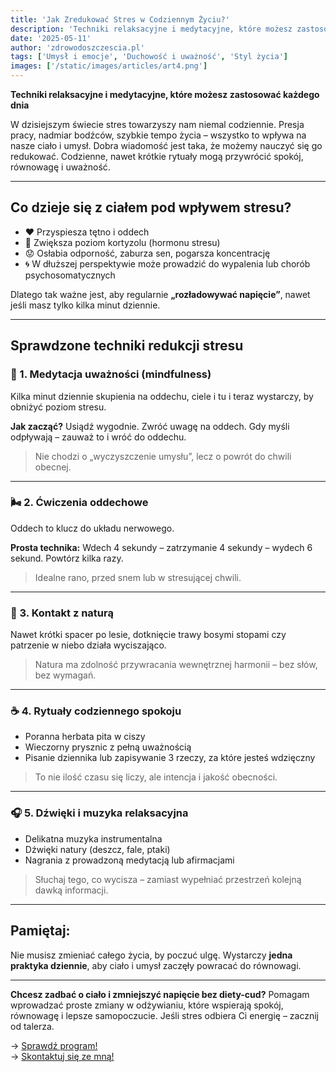 ```yaml
---
title: 'Jak Zredukować Stres w Codziennym Życiu?'
description: 'Techniki relaksacyjne i medytacyjne, które możesz zastosować każdego dnia'
date: '2025-05-11'
author: 'zdrowodoszczescia.pl'
tags: ['Umysł i emocje', 'Duchowość i uważność', 'Styl życia']
images: ['/static/images/articles/art4.png']
---
```


**Techniki relaksacyjne i medytacyjne, które możesz zastosować każdego dnia**

W dzisiejszym świecie stres towarzyszy nam niemal codziennie. Presja pracy, nadmiar bodźców, szybkie tempo życia – wszystko to wpływa na nasze ciało i umysł. Dobra wiadomość jest taka, że możemy nauczyć się go redukować. Codzienne, nawet krótkie rytuały mogą przywrócić spokój, równowagę i uważność.

---

## Co dzieje się z ciałem pod wpływem stresu?

- ❤️ Przyspiesza tętno i oddech
- 🧠 Zwiększa poziom kortyzolu (hormonu stresu)
- 😟 Osłabia odporność, zaburza sen, pogarsza koncentrację
- 🌀 W dłuższej perspektywie może prowadzić do wypalenia lub chorób psychosomatycznych

Dlatego tak ważne jest, aby regularnie **„rozładowywać napięcie”**, nawet jeśli masz tylko kilka minut dziennie.

---

## Sprawdzone techniki redukcji stresu

### 🧘 1. Medytacja uważności (mindfulness)

Kilka minut dziennie skupienia na oddechu, ciele i tu i teraz wystarczy, by obniżyć poziom stresu.

**Jak zacząć?**
Usiądź wygodnie. Zwróć uwagę na oddech. Gdy myśli odpływają – zauważ to i wróć do oddechu.

> Nie chodzi o „wyczyszczenie umysłu”, lecz o powrót do chwili obecnej.

---

### 🌬️ 2. Ćwiczenia oddechowe

Oddech to klucz do układu nerwowego.

**Prosta technika:**
Wdech 4 sekundy – zatrzymanie 4 sekundy – wydech 6 sekund. Powtórz kilka razy.

> Idealne rano, przed snem lub w stresującej chwili.

---

### 🌿 3. Kontakt z naturą

Nawet krótki spacer po lesie, dotknięcie trawy bosymi stopami czy patrzenie w niebo działa wyciszająco.

> Natura ma zdolność przywracania wewnętrznej harmonii – bez słów, bez wymagań.

---

### ☕ 4. Rytuały codziennego spokoju

- Poranna herbata pita w ciszy
- Wieczorny prysznic z pełną uważnością
- Pisanie dziennika lub zapisywanie 3 rzeczy, za które jesteś wdzięczny

> To nie ilość czasu się liczy, ale intencja i jakość obecności.

---

### 🎧 5. Dźwięki i muzyka relaksacyjna

- Delikatna muzyka instrumentalna
- Dźwięki natury (deszcz, fale, ptaki)
- Nagrania z prowadzoną medytacją lub afirmacjami

> Słuchaj tego, co wycisza – zamiast wypełniać przestrzeń kolejną dawką informacji.

---

## Pamiętaj:

Nie musisz zmieniać całego życia, by poczuć ulgę.
Wystarczy **jedna praktyka dziennie**, aby ciało i umysł zaczęły powracać do równowagi.

---

**Chcesz zadbać o ciało i zmniejszyć napięcie bez diety-cud?**
Pomagam wprowadzać proste zmiany w odżywianiu, które wspierają spokój, równowagę i lepsze samopoczucie. Jeśli stres odbiera Ci energię – zacznij od talerza.

→ [Sprawdź program!](/projects)<br />
→ [Skontaktuj się ze mną!](/about)
